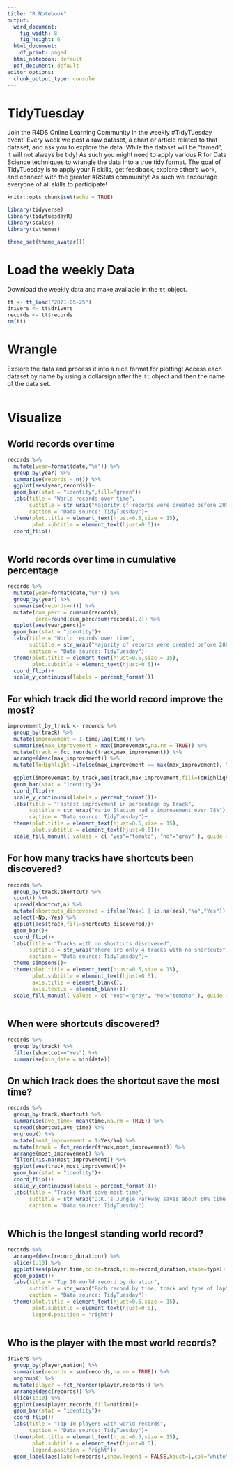 ---
title: "R Notebook"
output:
  word_document: 
    fig_width: 8
    fig_height: 6
  html_document:
    df_print: paged
  html_notebook: default
  pdf_document: default
editor_options: 
  chunk_output_type: console
---

# TidyTuesday

Join the R4DS Online Learning Community in the weekly #TidyTuesday event!
Every week we post a raw dataset, a chart or article related to that dataset, and ask you to explore the data.
While the dataset will be “tamed”, it will not always be tidy! As such you might need to apply various R for Data Science techniques to wrangle the data into a true tidy format.
The goal of TidyTuesday is to apply your R skills, get feedback, explore other’s work, and connect with the greater #RStats community!
As such we encourage everyone of all skills to participate!

```{r setup, include=FALSE}

knitr::opts_chunk$set(echo = TRUE)

library(tidyverse)
library(tidytuesdayR)
library(scales)
library(tvthemes)

theme_set(theme_avatar())

```

# Load the weekly Data

Download the weekly data and make available in the `tt` object.

```{r Load}

tt <- tt_load("2021-05-25")
drivers <- tt$drivers
records <- tt$records
rm(tt) 


```


# Wrangle

Explore the data and process it into a nice format for plotting! Access each dataset by name by using a dollarsign after the `tt` object and then the name of the data set.

```{r Wrangle}



```


# Visualize

## World records over time
```{r Visualize}

records %>% 
  mutate(year=format(date,"%Y")) %>% 
  group_by(year) %>% 
  summarise(records = n()) %>% 
  ggplot(aes(year,records))+
  geom_bar(stat = "identity",fill="green")+
  labs(title = "World records over time",
       subtitle = str_wrap("Majority of records were created before 2000s"),
       caption = "Data source: TidyTuesday")+
  theme(plot.title = element_text(hjust=0.5,size = 15),
        plot.subtitle = element_text(hjust=0.5))+
  coord_flip()
  
```

## World records over time in cumulative percentage
```{r World records over time}
records %>% 
  mutate(year=format(date,"%Y")) %>% 
  group_by(year) %>% 
  summarise(records=n()) %>% 
  mutate(cum_perc = cumsum(records),
         perc=round(cum_perc/sum(records),2)) %>% 
  ggplot(aes(year,perc))+
  geom_bar(stat = "identity")+
  labs(title = "World records over time",
       subtitle = str_wrap("Majority of records were created before 2000s"),
       caption = "Data source: TidyTuesday")+
  theme(plot.title = element_text(hjust=0.5,size = 15),
        plot.subtitle = element_text(hjust=0.5))+
  coord_flip()+
  scale_y_continuous(labels = percent_format())
```

## For which track did the world record improve the most?

```{r}
improvement_by_track <- records %>% 
  group_by(track) %>% 
  mutate(improvement = 1-time/lag(time)) %>% 
  summarise(max_improvement = max(improvement,na.rm = TRUE)) %>% 
  mutate(track = fct_reorder(track,max_improvement)) %>% 
  arrange(desc(max_improvement)) %>% 
  mutate(ToHighlight =ifelse(max_improvement == max(max_improvement), "yes", "no"))
 
  ggplot(improvement_by_track,aes(track,max_improvement,fill=ToHighlight ))+ 
  geom_bar(stat = "identity")+
  coord_flip()+
  scale_y_continuous(labels = percent_format())+
  labs(title = "Fastest improvement in percentage by track",
       subtitle = str_wrap("Wario Stadium had a improvement over 78%"),
       caption = "Data source: TidyTuesday")+
  theme(plot.title = element_text(hjust=0.5,size = 15),
        plot.subtitle = element_text(hjust=0.5))+
  scale_fill_manual( values = c( "yes"="tomato", "no"="gray" ), guide = FALSE )

```

## For how many tracks have shortcuts been discovered?
```{r}
records %>% 
  group_by(track,shortcut) %>%
  count() %>% 
  spread(shortcut,n) %>% 
  mutate(shortcuts_discovered = ifelse(Yes<1 | is.na(Yes),"No","Yes")) %>% 
  select(-No,-Yes) %>% 
  ggplot(aes(track,fill=shortcuts_discovered))+ 
  geom_bar()+
  coord_flip()+
  labs(title = "Tracks with no shortcuts discovered",
       subtitle = str_wrap("There are only 4 tracks with no shortcuts"),
       caption = "Data source: TidyTuesday")+
  theme_simpsons()+
  theme(plot.title = element_text(hjust=0.5,size = 15),
        plot.subtitle = element_text(hjust=0.5),
        axis.title = element_blank(),
        axis.text.x = element_blank())+
  scale_fill_manual( values = c( "Yes"="gray", "No"="tomato" ), guide = FALSE )
  

```

## When were shortcuts discovered?

```{r}
records %>% 
  group_by(track) %>% 
  filter(shortcut=="Yes") %>% 
  summarise(min_date = min(date))

```

## On which track does the shortcut save the most time?

```{r}
records %>% 
  group_by(track,shortcut) %>% 
  summarise(ave_time= mean(time,na.rm = TRUE)) %>% 
  spread(shortcut,ave_time) %>% 
  ungroup() %>% 
  mutate(most_improvement = 1-Yes/No) %>% 
  mutate(track = fct_reorder(track,most_improvement)) %>% 
  arrange(most_improvement) %>% 
  filter(!is.na(most_improvement)) %>% 
  ggplot(aes(track,most_improvement))+
  geom_bar(stat = "identity")+
  coord_flip()+
  scale_y_continuous(labels = percent_format())+
  labs(title = "Tracks that save most time",
       subtitle = str_wrap("D.K.'s Jungle Parkway saves about 60% time using shortcut"),
       caption = "Data source: TidyTuesday")
  
```

## Which is the longest standing world record?

```{r}
records %>% 
  arrange(desc(record_duration)) %>% 
  slice(1:10) %>% 
  ggplot(aes(player,time,color=track,size=record_duration,shape=type))+
  geom_point()+
  labs(title = "Top 10 world record by duration",
       subtitle = str_wrap("Each record by time, track and type of lap"),
       caption = "Data source: TidyTuesday")+
  theme(plot.title = element_text(hjust=0.5,size = 15),
        plot.subtitle = element_text(hjust=0.5),
        legend.position = "right")
  
```


## Who is the player with the most world records?

```{r}
drivers %>% 
  group_by(player,nation) %>% 
  summarise(records = sum(records,na.rm = TRUE)) %>% 
  ungroup() %>% 
  mutate(player = fct_reorder(player,records)) %>% 
  arrange(desc(records)) %>% 
  slice(1:10) %>% 
  ggplot(aes(player,records,fill=nation))+
  geom_bar(stat = "identity")+
  coord_flip()+
  labs(title = "Top 10 players with world records",
       caption = "Data source: TidyTuesday")+
  theme(plot.title = element_text(hjust=0.5,size = 15),
        plot.subtitle = element_text(hjust=0.5),
        legend.position = "right")+
  geom_label(aes(label=records),show.legend = FALSE,hjust=1,col="white",size=3)
```


